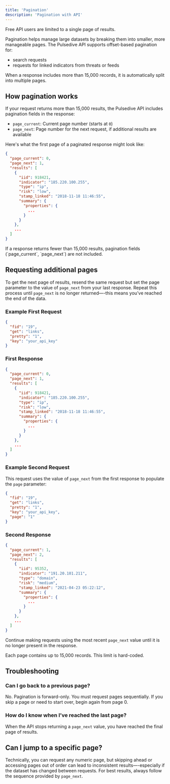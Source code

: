 ```yaml
---
title: 'Pagination'
description: 'Pagination with API'
---
```


<Note>
Free API users are limited to a single page of results.
</Note>

Pagination helps manage large datasets by breaking them into smaller, more manageable pages. The Pulsedive API supports offset-based pagination for:

- search requests
- requests for linked indicators from threats or feeds

When a response includes more than 15,000 records, it is automatically split into multiple pages.

## How pagination works

If your request returns more than 15,000 results, the Pulsedive API includes pagination fields in the response:

- `page_current`: Current page number (starts at `0`)
- `page_next`: Page number for the next request, if additional results are available

Here's what the first page of a paginated response might look like:

```json
{
  "page_current": 0,
  "page_next": 1,
  "results": [
    {
      "iid": 918421,
      "indicator": "185.220.100.255",
      "type": "ip",
      "risk": "low",
      "stamp_linked": "2018-11-18 11:46:55",
      "summary": {
        "properties": {
          ...
        }
      }
    },
    ...
  ]
}
```

<Note>
If a response returns fewer than 15,000 results, pagination fields (`page_current`, `page_next`) are not included.
</Note>

## Requesting additional pages

To get the next page of results, resend the same request but set the page parameter to the value of `page_next` from your last response. Repeat this process until `page_next` is no longer returned—-this means you’ve reached the end of the data.

### Example First Request

```json
{
  "fid": "19",
  "get": "links",
  "pretty": "1",
  "key": "your_api_key"
}
```

### First Response

```json
{
  "page_current": 0,
  "page_next": 1,
  "results": [
    {
      "iid": 918421,
      "indicator": "185.220.100.255",
      "type": "ip",
      "risk": "low",
      "stamp_linked": "2018-11-18 11:46:55",
      "summary": {
        "properties": {
          ...
        }
      }
    },
    ...
  ]
}
```

### Example Second Request

This request uses the value of `page_next` from the first response to populate the `page` parameter:

```json
{
  "fid": "19",
  "get": "links",
  "pretty": "1",
  "key": "your_api_key",
  "page": "1"
}
```

### Second Response

```json
{
  "page_current": 1,
  "page_next": 2,
  "results": [
    {
      "iid": 95352,
      "indicator": "191.20.101.211",
      "type": "domain",
      "risk": "medium",
      "stamp_linked": "2021-04-23 05:22:12",
      "summary": {
        "properties": {
          ...
        }
      }
    },
    ...
  ]
}
```

Continue making requests using the most recent `page_next` value until it is no longer present in the response.

<Note>
Each page contains up to 15,000 records. This limit is hard-coded.
</Note>

## Troubleshooting

### Can I go back to a previous page?

No. Pagination is forward-only. You must request pages sequentially. If you skip a page or need to start over, begin again from page 0. 

### How do I know when I’ve reached the last page?

When the API stops returning a `page_next` value, you have reached the final page of results.

## Can I jump to a specific page?

Technically, you can request any numeric page, but skipping ahead or accessing pages out of order can lead to inconsistent results—-especially if the dataset has changed between requests. For best results, always follow the sequence provided by `page_next`.